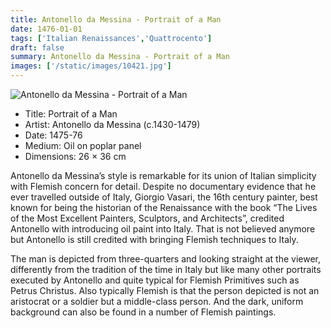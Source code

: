 ```yaml
---
title: Antonello da Messina - Portrait of a Man
date: 1476-01-01
tags: ['Italian Renaissances','Quattrocento']
draft: false
summary: Antonello da Messina - Portrait of a Man
images: ['/static/images/10421.jpg']
---
```


![Antonello da Messina - Portrait of a Man](/static/images/10421.jpg)

* Title: Portrait of a Man
* Artist: Antonello da Messina (c.1430-1479)
* Date: 1475-76
* Medium: Oil on poplar panel
* Dimensions: 26 × 36 cm

Antonello da Messina’s style is remarkable for its union of Italian simplicity with Flemish concern for detail. Despite no documentary evidence that he ever travelled outside of Italy, Giorgio Vasari, the 16th century painter, best known for being the  historian of the Renaissance with the book “The Lives of the Most Excellent Painters, Sculptors, and Architects”, credited Antonello with introducing oil paint into Italy. That is not believed anymore but Antonello is still credited with bringing Flemish techniques to Italy. 

The man is depicted from three-quarters and looking straight at the viewer, differently from the tradition of the time in Italy but like many other portraits executed by Antonello and quite typical for Flemish Primitives such as Petrus Christus. Also typically Flemish is that the person depicted is not an aristocrat or a soldier but a middle-class person. And the dark, uniform background can also be found in a number of Flemish paintings.
